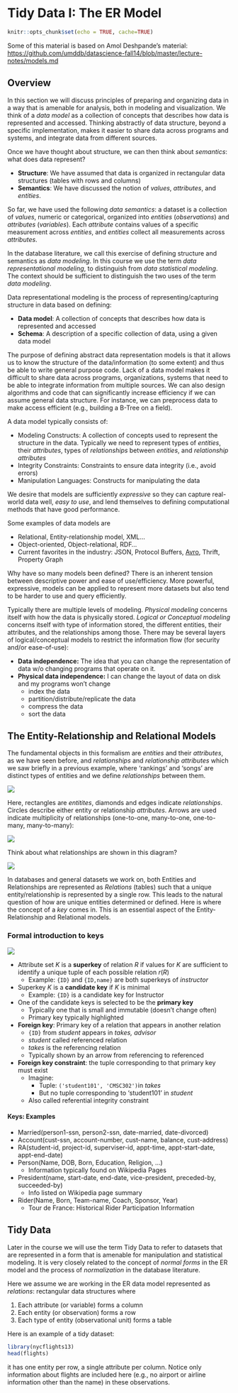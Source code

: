 # Tidy Data I: The ER Model

```r
knitr::opts_chunk$set(echo = TRUE, cache=TRUE)
```


Some of this material is based on Amol Deshpande's material: [https://github.com/umddb/datascience-fall14/blob/master/lecture-notes/models.md](https://github.com/umddb/datascience-fall14/blob/master/lecture-notes/models.md)

## Overview

In this section we will discuss principles of preparing and organizing data in a way that is amenable for analysis, both in modeling and visualization. We think of a _data model_ as a collection of concepts that describes how data is represented and accessed. Thinking abstractly of data structure, beyond a specific implementation, makes it easier to share data across programs and systems, and integrate data from different sources.

Once we have thought about structure, we can then think about _semantics_: what does data represent? 

- **Structure**: We have assumed that data is organized in rectangular data structures (tables with rows and columns)
- **Semantics**: We have discussed the notion of _values_, _attributes_, and _entities_. 

So far, we have used the following _data semantics_: a dataset is a collection of _values_, numeric or categorical, organized into _entities_ (_observations_) and _attributes_ (_variables_). Each _attribute_ contains values of a specific measurement across _entities_, and _entities_ collect all measurements across _attributes_. 

In the database literature, we call this exercise of defining structure and semantics as _data modeling_. In this course we use the term _data representational modeling_, to distinguish from _data statistical modeling_. The context should be sufficient to distinguish the two uses of the term _data modeling_.

Data representational modeling is the process of representing/capturing structure in data based on defining:

- **Data model**: A collection of concepts that describes how data is represented and accessed  
- **Schema**: A description of a specific collection of data, using a given data model  
    
The purpose of defining abstract data representation models is that it allows us to
know the structure of the data/information (to some extent) and thus be able to write general purpose code. Lack of a data model makes it difficult to share data across programs, organizations, systems that need to be able to integrate information from multiple sources. We can also design algorithms and code that can significantly increase efficiency if we can assume general data structure. For instance, we can preprocess data to make access efficient (e.g., building a B-Tree on a field).

A data model typically consists of:

- Modeling Constructs: A collection of concepts used to represent the structure in the data. Typically we need to represent types of *entities*, their *attributes*, types of *relationships* between *entities*, and *relationship attributes*  
- Integrity Constraints: Constraints to ensure data integrity (i.e., avoid errors)  
- Manipulation Languages: Constructs for manipulating the data  
    
We desire that models are sufficiently _expressive_ so they can capture real-world data well, _easy to use_, and lend themselves to defining computational methods that have good performance.

Some examples of data models are

- Relational, Entity-relationship model, XML...
- Object-oriented, Object-relational, RDF...
- Current favorites in the industry: JSON, Protocol Buffers, [Avro](http://avro.apache.org/docs/current/), Thrift, Property Graph

Why have so many models been defined? There is an inherent tension between descriptive power and ease of use/efficiency. More powerful, expressive, models can be applied to represent more datasets but also tend to be harder to use and query efficiently.

Typically there are multiple levels of modeling. _Physical modeling_ concerns itself with how the data is physically stored. _Logical or Conceptual modeling_ concerns itself with type of information stored, the different entities, their attributes, and the relationships among those. There may be several layers of logical/conceptual models to restrict the information flow (for security and/or ease-of-use):

- **Data independence:** The idea that you can change the representation of data w/o changing programs that operate on it.  
- **Physical data independence:** I can change the layout of data on disk and my programs won't change
    - index the data
    - partition/distribute/replicate the data
    - compress the data
    - sort the data

## The Entity-Relationship and Relational Models

The fundamental objects in this formalism are _entities_ and their _attributes_, as we have seen before, and _relationships_ and _relationship attributes_ which we saw briefly in a previous example, where 'rankings' and 'songs' are distinct types of entities and we define _relationships_ between them.

![](img/er.png)

Here, rectangles are _entitites_, diamonds and edges indicate _relationships_. Circles describe either entity or relationship _attributes_. Arrows are used indicate multiplicity of relationships (one-to-one, many-to-one, one-to-many, many-to-many):

![](img/relationships.png)

Think about what relationships are shown in this diagram?

![](img/er2.png)

In databases and general datasets we work on, both Entities and Relationships are represented as _Relations_ (tables) such that a unique entity/relationship is represented by a single row. This leads to the natural question of how are unique entities determined or defined. Here is where the concept of a _key_ comes in. This is an essential aspect of the Entity-Relationship and Relational models. 

### Formal introduction to keys

![](img/schema.png)

- Attribute set $K$ is a **superkey** of relation $R$ if values for $K$ are sufficient to identify a unique tuple of each possible relation $r(R)$ 
    - Example:  `{ID}` and `{ID,name}` are both superkeys of *instructor*
- Superkey $K$ is a **candidate key** if $K$ is minimal
    - Example:  `{ID}` is a candidate key for Instructor
- One of the candidate keys is selected to be the **primary key**
    - Typically one that is small and immutable (doesn’t change often)
    - Primary key typically highlighted 
- **Foreign key**: Primary key of a relation that appears in another relation
    - `{ID}` from *student* appears in *takes, advisor*
    - *student* called referenced relation
    - *takes* is the referencing relation 
    - Typically shown by an arrow from referencing to referenced
- **Foreign key constraint**: the tuple corresponding to that primary key must exist
    - Imagine:
        - Tuple: `('student101', 'CMSC302') `in *takes*
        - But no tuple corresponding to 'student101' in *student*
    - Also called referential integrity constraint

#### Keys: Examples

- Married(person1-ssn, person2-ssn, date-married, date-divorced)
- Account(cust-ssn, account-number, cust-name, balance, cust-address)
- RA(student-id, project-id, superviser-id, appt-time, appt-start-date, appt-end-date)
- Person(Name, DOB, Born, Education, Religion, ...)
    - Information typically found on Wikipedia Pages
- President(name, start-date, end-date, vice-president, preceded-by, succeeded-by)
    - Info listed on Wikipedia page summary
- Rider(Name, Born, Team-name, Coach, Sponsor, Year)
    - Tour de France: Historical Rider Participation Information  

## Tidy Data

Later in the course we will use the term Tidy Data to refer to datasets that are represented in a form that is amenable for manipulation and statistical modeling. It is very closely related to the concept of _normal forms_ in the ER model and the process of _normalization_ in the database literature.

Here we assume we are working in the ER data model represented as _relations_: rectangular data structures where

1. Each attribute (or variable) forms a column  
2. Each entity (or observation) forms a row  
3. Each type of entity (observational unit) forms a table  

Here is an example of a tidy dataset: 

```r
library(nycflights13)
head(flights)
```

it has one entity per row, a single attribute per column. Notice only information about flights are included here (e.g., no airport or airline information other than the name) in these observations.


